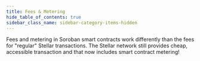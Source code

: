 ```yaml
---
title: Fees & Metering
hide_table_of_contents: true
sidebar_class_name: sidebar-category-items-hidden
---
```


Fees and metering in Soroban smart contracts work differently than the fees for "regular" Stellar transactions. The Stellar network still provides cheap, accessible transaction and that now includes smart contract metering!
